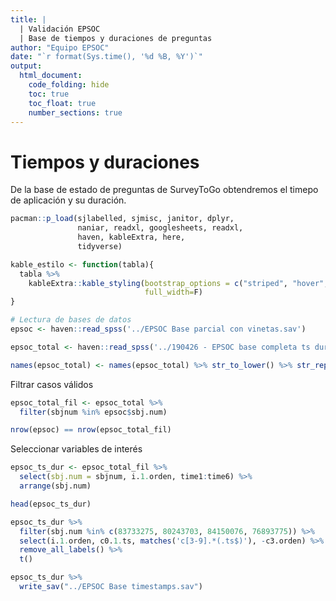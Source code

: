 ```yaml
---
title: | 
  | Validación EPSOC
  | Base de tiempos y duraciones de preguntas
author: "Equipo EPSOC"
date: "`r format(Sys.time(), '%d %B, %Y')`"
output: 
  html_document:
    code_folding: hide
    toc: true
    toc_float: true
    number_sections: true
---
```


# Tiempos y duraciones

De la base de estado de preguntas de SurveyToGo obtendremos el timepo de aplicación y su duración.

```r
pacman::p_load(sjlabelled, sjmisc, janitor, dplyr,
               naniar, readxl, googlesheets, readxl,
               haven, kableExtra, here, 
               tidyverse)

kable_estilo <- function(tabla){
  tabla %>% 
    kableExtra::kable_styling(bootstrap_options = c("striped", "hover", "condensed"),
                              full_width=F)
}
```

```r
# Lectura de bases de datos
epsoc <- haven::read_spss('../EPSOC Base parcial con vinetas.sav')

epsoc_total <- haven::read_spss('../190426 - EPSOC base completa ts dur.sav')

names(epsoc_total) <- names(epsoc_total) %>% str_to_lower() %>% str_replace_all('_', '.')
```


Filtrar casos válidos

```r
epsoc_total_fil <- epsoc_total %>% 
  filter(sbjnum %in% epsoc$sbj.num)

nrow(epsoc) == nrow(epsoc_total_fil)
```

Seleccionar variables de interés

```r
epsoc_ts_dur <- epsoc_total_fil %>% 
  select(sbj.num = sbjnum, i.1.orden, time1:time6) %>% 
  arrange(sbj.num)

head(epsoc_ts_dur)
```

```r
epsoc_ts_dur %>% 
  filter(sbj.num %in% c(83733275, 80243703, 84150076, 76893775)) %>% 
  select(i.1.orden, c0.1.ts, matches('c[3-9].*(.ts$)'), -c3.orden) %>% 
  remove_all_labels() %>% 
  t()
```


```r
epsoc_ts_dur %>% 
  write_sav("../EPSOC Base timestamps.sav")
```

